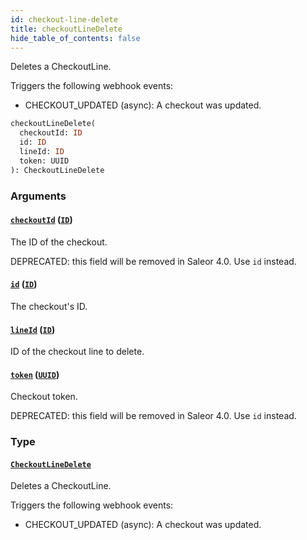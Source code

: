 ```yaml
---
id: checkout-line-delete
title: checkoutLineDelete
hide_table_of_contents: false
---
```


Deletes a CheckoutLine.

Triggers the following webhook events:

- CHECKOUT_UPDATED (async): A checkout was updated.

```graphql
checkoutLineDelete(
  checkoutId: ID
  id: ID
  lineId: ID
  token: UUID
): CheckoutLineDelete
```

### Arguments

#### [`checkoutId`](#) ([`ID`](../../../developer/api-reference/scalars/id))

The ID of the checkout.

DEPRECATED: this field will be removed in Saleor 4.0. Use `id` instead.

#### [`id`](#) ([`ID`](../../../developer/api-reference/scalars/id))

The checkout's ID.

#### [`lineId`](#) ([`ID`](../../../developer/api-reference/scalars/id))

ID of the checkout line to delete.

#### [`token`](#) ([`UUID`](../../../developer/api-reference/scalars/uuid))

Checkout token.

DEPRECATED: this field will be removed in Saleor 4.0. Use `id` instead.

### Type

#### [`CheckoutLineDelete`](../../../developer/api-reference/objects/checkout-line-delete)

Deletes a CheckoutLine.

Triggers the following webhook events:

- CHECKOUT_UPDATED (async): A checkout was updated.
